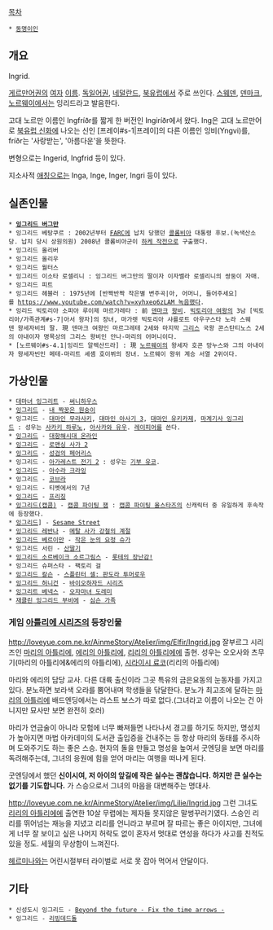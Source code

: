 [[목차]]
 * [[동명이인]]

== 개요 ==
Ingrid. 

[[게르만어파|게르만어권]]의 [[여자]] [[이름]]. [[독일어]]권, [[네덜란드]], [[북유럽]]에서 주로 쓰인다. [[스웨덴]], [[덴마크]], [[노르웨이]]에서는 잉리드라고 발음한다.

고대 노르만 이름인 Ingfríðr를 짧게 한 버전인 Ingiríðr에서 왔다. Ing은 고대 노르만어로 [[북유럽 신화]]에 나오는 신인 [프레이#s-1|프레이]의 다른 이름인 잉비(Yngvi)를, fríðr는 '사랑받는', '아름다운'을 뜻한다.

변형으로는 Ingerid, Ingfrid 등이 있다.

지소사적 [[애칭]]으로는 Inga, Inge, Inger, Ingri 등이 있다.

== 실존인물 ==
 * '''[[잉그리드 버그만]]'''
 * 잉그리드 베탕쿠르 : 2002년부터 [[FARC]]에 납치 당했던 [[콜롬비아#s-1|콜롬비아]] 대통령 후보.(녹색산소당. 납치 당시 상원의원) 2008년 콜롬비아군이 [[하케 작전]]으로 구출했다.
 * 잉그리드 올리버
 * 잉그리드 올리우
 * 잉그리드 월터스
 * 잉그리드 이소타 로셀리니 : 잉그리드 버그만의 딸이자 이자벨라 로셀리니의 쌍둥이 자매.
 * 잉그리드 피트
 * 잉그리드 헤블러 : 1975년에 [반짝반짝 작은별 변주곡|아, 어머니, 들어주세요]를 [[https://www.youtube.com/watch?v=xyhxeo6zLAM 녹음]]했다.
 * 잉리드 빅토리아 소피아 루이제 마르가레타 : 前 [[덴마크]] [[왕비]]. [[빅토리아 여왕]]의 3남 [빅토리아/가족관계#s-7|아서 왕자]의 장녀, 마가렛 빅토리아 샤를로트 아우구스타 노라 스웨덴 왕세자비의 딸. 現 덴마크 여왕인 마르그레테 2세와 마지막 [[그리스]] 국왕 콘스탄티노스 2세의 아내이자 명목상의 그리스 왕비인 안나-마리의 어머니이다.
 * [노르웨이#s-4.1|잉리드 알렉산드라] : 現 [[노르웨이]]의 왕세자 호콘 망누스와 그의 아내이자 왕세자빈인 메테-마리트 셰솀 호이뷔의 장녀. 노르웨이 왕위 계승 서열 2위이다.

== 가상인물 ==
 * [[써니하우스#s-3.4|대마녀 잉그리트]] - [[써니하우스]]
 * [[내 짝꿍은 원숭이#s-1|잉그리드]] - [[내 짝꿍은 원숭이]]
 * 잉그리드 - [[대마인 무라사키]], [[대마인 아사기 3]], [[대마인 유키카제]], [[마계기사 잉그리드]] : 성우는 [[니시자와 히로카|사카키 하루노]], [[아사카와 유우]]. [[레이피어]]를 쓴다.
 * [[대항해시대 온라인/여급#s-4.6|잉그리드]] - [[대항해시대 온라인]]
 * [[로맨싱 사가 2/등장인물#s-1.4|잉그리드]] - [[로맨싱 사가 2]]
 * [[성검의 페어리스#s-4|잉그리드]] - [[성검의 페어리스]]
 * 잉그리드 - [[아가레스트 전기|아가레스트 전기 2]] : 성우는 [[기부 유코]].
 * [[아수라 크라잉#s-3|잉그리드]] - [[아수라 크라잉]] 
 * 잉그리드 - [[코브라#s-14|코브라]]
 * 잉그리드 - 티벳에서의 7년
 * [[프리징#s-2.3|잉그리드]] - [[프리징#s-2|프리징]]
 * [[잉그리드(캡콤)]] - [[캡콤 파이팅 잼]] : [[캡콤 파이팅 올스타즈]]의 신캐릭터 중 유일하게 후속작에 등장했다.
 * [[Sesame Street/등장 머펫#s-7|잉그리드]]] - [[Sesame Street]]
 * [[메탈 사가 강철의 계절#s-4|잉그리드 레반나]] - [[메탈 사가 강철의 계절]]
 * [[사가#s-5.1|잉그리드 베르이만]] - [[작은 눈의 요정 슈가]]
 * 잉그리드 서린 - [[산딸기#s-2|산딸기]]
 * [[잉그리드 소르베이크 소르그림스]] - [[롯테의 장난감!]]
 * 잉그리드 슈퍼스타 - 팩토리 걸
 * [[스플린터 셀#s-5.2|잉그리드 칼슨]] - [[스플린터 셀#s-3.2|스플린터 셀: 판도라 투머로우]]
 * [[바이오하자드 댐네이션#s-2|잉그리드 허니건]] - [[바이오하자드 시리즈]]
 * [[오자마녀 도레미/등장인물#s-1.7|잉그리트 베넥스]] - [[오자마녀 도레미]]
 * [[재클린 부비에|재클린 잉그리드 부비에]] - [[심슨 가족]]

=== 게임 [[아틀리에 시리즈]]의 등장인물 ===
http://loveyue.com.ne.kr/AinmeStory/Atelier/img/Elfir/Ingrid.jpg
잘부르그 시리즈인 [[마리의 아틀리에]], [[에리의 아틀리에]], [[리리의 아틀리에]]에 출현. 성우는 오오사와 츠무기(마리의 아틀리에&에리의 아틀리에), [[시라이시 료코]](리리의 아틀리에)

마리와 에리의 담당 교사. 다른 대륙 출신이라 그곳 특유의 금은요동의 눈동자를 가지고 있다. 분노하면 보라색 오라를 뿜어내며 학생들을 닦달한다. 분노가 최고조에 달하는 [[마리의 아틀리에]] 배드엔딩에서는 라스트 보스가 따로 없다.(그녀라고 이름이 나오는 건 아니지만 묘사만 보면 완전히 호러)

마리가 연금술이 아니라 모험에 너무 빠져들면 나타나서 경고를 하기도 하지만, 명성치가 높아지면 마법 아카데미의 도서관 출입증을 건내주는 등 항상 마리의 동태를 주시하며 도와주기도 하는 좋은 스승. 현자의 돌을 만들고 명성을 높여서 굿엔딩을 보면 마리를 독려해주는데, 그녀의 응원에 힘을 얻어 마리는 여행을 떠나게 된다.

굿엔딩에서 했던 '''신이시여, 저 아이의 앞길에 작은 실수는 괜찮습니다. 하지만 큰 실수는 없기를 기도합니다.''' 가 스승으로서 그녀의 마음을 대변해주는 명대사.

http://loveyue.com.ne.kr/AinmeStory/Atelier/img/Lilie/Ingrid.jpg
그런 그녀도 [[리리의 아틀리에]]에 출연한 10살 무렵에는 제자들 못지않은 말썽꾸러기였다. 스승인 리리를 뛰어넘는 재능을 지녔고 리리를 언니라고 부르며 잘 따르는 좋은 아이지만, 그녀에게 너무 잘 보이고 싶은 나머지 허락도 없이 혼자서 멋대로 연성을 하다가 사고를 친적도 있을 정도. 세월의 무상함이 느껴진다.

[[헤르미나]]와는 어린시절부터 라이벌로 서로 못 잡아 먹어서 안달이다.

== 기타 ==
 * 신성도시 잉그리드 - [[Beyond the future - Fix the time arrows -]]
 * 잉그리드 - [[리빙데드돌]]
